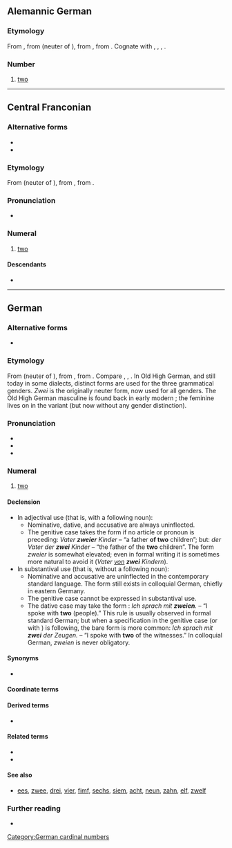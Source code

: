{{also|Zwei|zwëi}}
==Alemannic German==
{{enum|gsw|ain|drüü|cardinal number|2}}

===Etymology===
From {{inh|gsw|gmh|zwei}}, from {{inh|gsw|goh|zwei}} (neuter of {{m|goh|zwēne}}), from {{inh|gsw|gem-pro|*twai}}, from {{inh|gsw|ine-pro|*dwóh₁}}. Cognate with {{cog|de|zwei}}, {{cog|nl|twee}}, {{cog|en|two}}, {{cog|is|tveir}}.

===Number===
{{head|gsw|number|cat2=cardinal numbers}}

# [[two]]

----

==Central Franconian==

===Alternative forms===
* {{alter|gmw-cfr|zwien||archaic masculine form}}
* {{alter|gmw-cfr|zwo|zwu||archaic feminine form}}

===Etymology===
From {{inh|gmw-cfr|goh|zwei}} (neuter of {{m|goh|zwēne}}), from {{inh|gmw-cfr|gem-pro|*twai}}, from {{inh|gmw-cfr|ine-pro|*dwóh₁}}.

===Pronunciation===
* {{IPA|gmw-cfr|/tsʋɛi̯/}}

===Numeral===
{{head|gmw-cfr|numeral}}

# {{lb|gmw-cfr|most dialects}} [[two]]

====Descendants====
* {{desc|hrx|zweu}}

----

==German==
{{cardinalbox|de|1|2|3|eins|drei|ord=zweite}}

===Alternative forms===
* {{alter|de|zwey|zway||obsolete}}

===Etymology===
From {{inh|de|goh|zwei}} (neuter of {{m|goh|zwēne}}), from {{inh|de|gem-pro|*twai}}, from {{inh|de|ine-pro|*dwóh₁}}. Compare {{cog|nl|twee}}, {{cog|en|two}}, {{m|en|twain}}. In Old High German, and still today in some dialects, distinct forms are used for the three grammatical genders. ''Zwei'' is the originally neuter form, now used for all genders. The Old High German masculine {{m|goh|zwēne}} is found back in early modern {{m+|de|zween}}; the feminine {{m|goh|zwō}} lives on in the variant {{m|de|zwo}} (but now without any gender distinction).

===Pronunciation===
* {{IPA|de|/t͡svaɪ̯/|[t͡sʋaɪ̯]}}
* {{audio|de|De-zwei.ogg|audio}}
* {{rhymes|de|aɪ̯}}

===Numeral===
{{head|de|numeral}}

# [[two]] {{gloss|numerical value represented by the Arabic numeral 2; or ''describing a set with two components''}}

====Declension====
* In adjectival use (that is, with a following noun):
** Nominative, dative, and accusative are always uninflected.
** The genitive case takes the form '''{{m|de|zweier}}''' if no article or pronoun is preceding: ''Vater '''zweier''' Kinder'' – “a father '''of two''' children”; but: ''der Vater der '''zwei''' Kinder'' – “the father of the '''two''' children”. The form ''zweier'' is somewhat elevated; even in formal writing it is sometimes more natural to avoid it (''Vater <u>von</u> '''zwei''' Kindern'').
* In substantival use (that is, without a following noun):
** Nominative and accusative are uninflected in the contemporary standard language. The form {{m|de|zweie}} still exists in colloquial German, chiefly in eastern Germany.
** The genitive case cannot be expressed in substantival use.
** The dative case may take the form '''{{m|de|zweien}}''': ''Ich sprach mit '''zweien'''.'' – “I spoke with '''two''' (people).” This rule is usually observed in formal standard German; but when a specification in the genitive case (or with {{m|de|von|}}) is following, the bare form is more common: ''Ich sprach mit '''zwei''' der Zeugen.'' – “I spoke with '''two''' of the witnesses.” In colloquial German, ''zweien'' is never obligatory.

====Synonyms====
* {{l|de|zwo}}

====Coordinate terms====
{{de-cardinal}}

====Derived terms====
* {{l|de|Zweiklang}}

====Related terms====
* {{l|de|zwanzig}}
* {{l|de|zwölf}}

====See also====
* {{q|Silesian}} [[ees]], [[zwee]], [[drei]], [[vier]], [[fimf]], [[sechs]], [[siem]], [[acht]], [[neun]], [[zahn]], [[elf]], [[zwelf]]

===Further reading===
* {{R:Duden}}

[[Category:German cardinal numbers]]